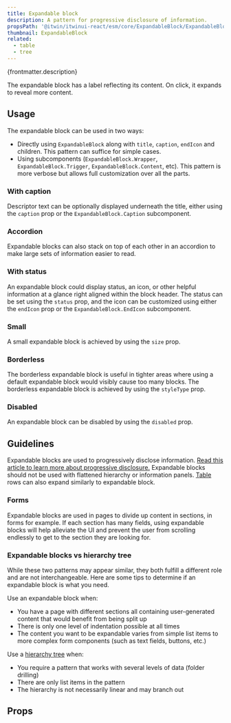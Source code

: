 ```yaml
---
title: Expandable block
description: A pattern for progressive disclosure of information.
propsPath: '@itwin/itwinui-react/esm/core/ExpandableBlock/ExpandableBlock.d.ts'
thumbnail: ExpandableBlock
related:
  - table
  - tree
---
```


<p>{frontmatter.description}</p>

<LiveExample src='ExpandableBlock.main.tsx' truncate={false}>
  <AllExamples.ExpandableBlockMainExample client:load />
</LiveExample>

The expandable block has a label reflecting its content. On click, it expands to reveal more content.

## Usage

The expandable block can be used in two ways:

- Directly using `ExpandableBlock` along with `title`, `caption`, `endIcon` and children. This pattern can suffice for simple cases.
- Using subcomponents (`ExpandableBlock.Wrapper`, `ExpandableBlock.Trigger`, `ExpandableBlock.Content`, etc). This pattern is more verbose but allows full customization over all the parts.

### With caption

Descriptor text can be optionally displayed underneath the title, either using the `caption` prop or the `ExpandableBlock.Caption` subcomponent.

<LiveExample src='ExpandableBlock.withcaption.tsx'>
  <AllExamples.ExpandableBlockWithCaptionExample client:load />
</LiveExample>

### Accordion

Expandable blocks can also stack on top of each other in an accordion to make large sets of information easier to read.

<LiveExample src='ExpandableBlock.accordion.tsx'>
  <AllExamples.ExpandableBlockAccordionExample client:load />
</LiveExample>

### With status

An expandable block could display status, an icon, or other helpful information at a glance right aligned within the block header. The status can be set using the `status` prop, and the icon can be customized using either the `endIcon` prop or the `ExpandableBlock.EndIcon` subcomponent.

<LiveExample src='ExpandableBlock.status.tsx'>
  <AllExamples.ExpandableBlockStatusExample client:load />
</LiveExample>

### Small

A small expandable block is achieved by using the `size` prop.

<LiveExample src='ExpandableBlock.small.tsx'>
  <AllExamples.ExpandableBlockSmallExample client:load />
</LiveExample>

### Borderless

The borderless expandable block is useful in tighter areas where using a default expandable block would visibly cause too many blocks. The borderless expandable block is achieved by using the `styleType` prop.

<LiveExample src='ExpandableBlock.borderless.tsx'>
  <AllExamples.ExpandableBlockBorderlessExample client:load />
</LiveExample>

### Disabled

An expandable block can be disabled by using the `disabled` prop.

<LiveExample src='ExpandableBlock.disabled.tsx'>
  <AllExamples.ExpandableBlockDisabledExample client:load />
</LiveExample>

## Guidelines

Expandable blocks are used to progressively disclose information. [Read this article to learn more about progressive disclosure.](https://www.nngroup.com/articles/progressive-disclosure/) Expandable blocks should not be used with flattened hierarchy or information panels. [Table](table) rows can also expand similarly to expandable block.

### Forms

Expandable blocks are used in pages to divide up content in sections, in forms for example. If each section has many fields, using expandable blocks will help alleviate the UI and prevent the user from scrolling endlessly to get to the section they are looking for.

<LiveExample src='ExpandableBlock.form.tsx'>
  <AllExamples.ExpandableBlockFormExample client:load />
</LiveExample>

### Expandable blocks vs hierarchy tree

While these two patterns may appear similar, they both fulfill a different role and are not interchangeable. Here are some tips to determine if an expandable block is what you need.

Use an expandable block when:

- You have a page with different sections all containing user-generated content that would benefit from being split up
- There is only one level of indentation possible at all times
- The content you want to be expandable varies from simple list items to more complex form components (such as text fields, buttons, etc.)

Use a [hierarchy tree](tree) when:

- You require a pattern that works with several levels of data (folder drilling)
- There are only list items in the pattern
- The hierarchy is not necessarily linear and may branch out

## Props

<PropsTable path={frontmatter.propsPath} />
